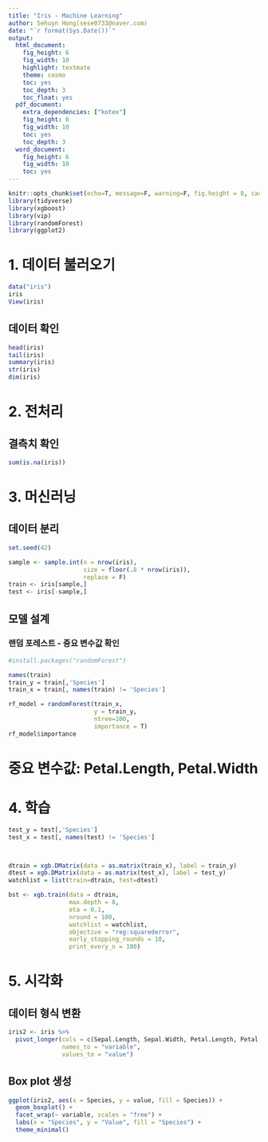 ```yaml
---
title: "Iris - Machine Learning"
author: Sehuyn Hong(sese0733@naver.com)
date: "`r format(Sys.Date())`" 
output:
  html_document:
    fig_height: 6
    fig_width: 10
    highlight: textmate
    theme: cosmo
    toc: yes
    toc_depth: 3
    toc_float: yes    
  pdf_document:
    extra_dependencies: ["kotex"]
    fig_height: 6
    fig_width: 10
    toc: yes
    toc_depth: 3
  word_document:
    fig_height: 6
    fig_width: 10
    toc: yes
---
```


```r
knitr::opts_chunk$set(echo=T, message=F, warning=F, fig.height = 8, cache=T, dpi = 300, dev = "png")
library(tidyverse)
library(xgboost)
library(vip)
library(randomForest)
library(ggplot2)
```



# 1. 데이터 불러오기
```r
data("iris")
iris
View(iris)
```

## 데이터 확인
```r
head(iris)
tail(iris)
summary(iris)
str(iris)
dim(iris)
```

# 2. 전처리

## 결측치 확인
```r
sum(is.na(iris))
```

# 3. 머신러닝

## 데이터 분리
```r
set.seed(42)

sample <- sample.int(n = nrow(iris),
                     size = floor(.8 * nrow(iris)),
                     replace = F)
train <- iris[sample,]
test <- iris[-sample,]
```


## 모델 설계
### 랜덤 포레스트 - 중요 변수값 확인
```r
#install.packages("randomForest")

names(train)
train_y = train[,'Species']
train_x = train[, names(train) != 'Species']

rf_model = randomForest(train_x, 
                        y = train_y,
                        ntree=100,
                        importance = T)
rf_model$importance
```
# 중요 변수값: Petal.Length, Petal.Width


# 4. 학습
```r
test_y = test[,'Species']
test_x = test[, names(test) != 'Species']



dtrain = xgb.DMatrix(data = as.matrix(train_x), label = train_y)
dtest = xgb.DMatrix(data = as.matrix(test_x), label = test_y)
watchlist = list(train=dtrain, test=dtest)

bst <- xgb.train(data = dtrain, 
                 max.depth = 8,
                 eta = 0.1,
                 nround = 100, 
                 watchlist = watchlist,
                 objective = "reg:squarederror",
                 early_stopping_rounds = 10,
                 print_every_n = 100)

```


# 5. 시각화


## 데이터 형식 변환
```r
iris2 <- iris %>%
  pivot_longer(cols = c(Sepal.Length, Sepal.Width, Petal.Length, Petal.Width),
               names_to = "variable",
               values_to = "value")
```

## Box plot 생성
```r
ggplot(iris2, aes(x = Species, y = value, fill = Species)) +
  geom_boxplot() +
  facet_wrap(~ variable, scales = "free") +
  labs(x = "Species", y = "Value", fill = "Species") +
  theme_minimal()
```

